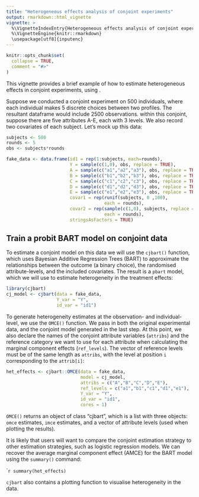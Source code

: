 ```yaml
---
title: "Heterogeneous effects analysis of conjoint experiments"
output: rmarkdown::html_vignette
vignette: >
  %\VignetteIndexEntry{Heterogeneous effects analysis of conjoint experiments}
  %\VignetteEngine{knitr::rmarkdown}
  \usepackage[utf8]{inputenc}
---
```


```r
knitr::opts_chunk$set(
  collapse = TRUE,
  comment = "#>"
)
```

This vignette provides a brief example of how to estimate heterogeneous effects in conjoint experiments, using \code{cjbart}.

Suppose we conducted a conjoint experiment on 500 individuals, where each individual makes 5 discrete choices between two profiles. The resultant dataframe would include 2500 observations. within this conjoint, suppose there are five attributes A-E, each with 3 levels. We also record two covariates of each subject. Let's mock up this data:

```r
subjects <- 500
rounds <- 5
obs <- subjects*rounds

fake_data <- data.frame(id1 = rep(1:subjects, each=rounds),
                        Y = sample(c(1,0), obs, replace = TRUE),
                        A = sample(c("a1","a2","a3"), obs, replace = TRUE),
                        B = sample(c("b1","b2","b3"), obs, replace = TRUE),
                        C = sample(c("c1","c2","c3"), obs, replace = TRUE),
                        D = sample(c("d1","d2","d3"), obs, replace = TRUE),
                        E = sample(c("e1","e2","e3"), obs, replace = TRUE),
                        covar1 = rep(runif(subjects, 0 ,100), 
                                     each = rounds),
                        covar2 = rep(sample(c(1,0), subjects, replace = TRUE), 
                                     each = rounds),
                        stringsAsFactors = TRUE)
```

## Train a probit BART model on conjoint data

To estimate a conjoint model on this data we will use the `cjbart()` function, which uses Bayesian Additive Regression Trees (BART) to approximate the relationships between the outcome (a binary choice), the randomised attribute-levels, and the included covariates. The result is a `pbart` model, which we will use to estimate heterogeneity in the treatment effects:

```r
library(cjbart)
cj_model <- cjbart(data = fake_data,
                   Y_var = "Y", 
                   id_var = "id1")

```

To generate heterogeneity estimates at the observation- and individual-level, we use the `OMCE()` function. We pass in both the original experimental data, and the conjoint model generated in the last step. At this point, we also declare the names of the conjoint attribute variables (`attribs`) and the reference category we want to use for each attribute when calculating the marginal component effects (`ref_levels`). The vector of reference levels must be of the same length as `attribs`, with the level at position `i` corresponding to the `attrib[i]`:

```r
het_effects <- cjbart::OMCE(data = fake_data, 
                            model = cj_model, 
                            attribs = c("A","B","C","D","E"),
                            ref_levels = c("a1","b1","c1","d1","e1"),
                            Y_var = "Y", 
                            id_var = "id1", 
                            cores = 1)
```

`OMCE()` returns an object of class "cjbart", which is a list with three objects: `omce` estimates, `imce` estimates, and a vector of attribute levels (used when plotting the results).

It is likely that users will want to compare the conjoint estimation strategy to other estimation strategies, such as logistic regression models. We can recover the average marginal component effect (AMCE) for the BART model using the `summary()` command:

````r
summary(het_effects)
```

`cjbart` also contains a plotting function to visualise heterogeneity in the data.
